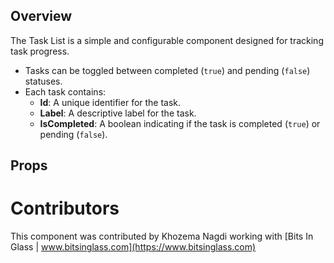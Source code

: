 
<Meta of={DemoStories} />

## Overview

The Task List is a simple and configurable component designed for tracking task progress.

- Tasks can be toggled between completed (`true`) and pending (`false`) statuses.
- Each task contains:
  - **Id**: A unique identifier for the task.
  - **Label**: A descriptive label for the task.
  - **IsCompleted**: A boolean indicating if the task is completed (`true`) or pending (`false`).

<Primary />

## Props

<Controls />

# Contributors

This component was contributed by Khozema Nagdi working with [Bits In Glass | www.bitsinglass.com](https://www.bitsinglass.com)
